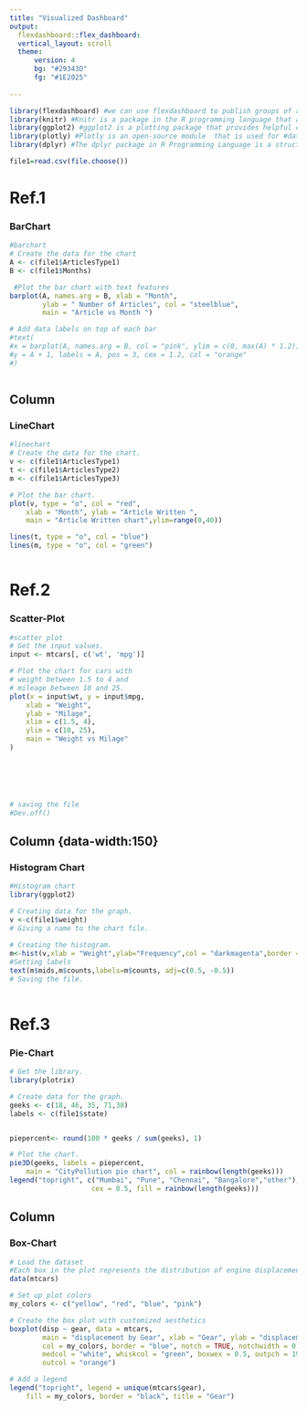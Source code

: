 ---
title: "Visualized Dashboard"
output: 
  flexdashboard::flex_dashboard:
  vertical_layout: scroll
  theme:
      version: 4
      bg: "#29343D"
      fg: "#1E2025" 
      
---

```{r setup, include=FALSE}
library(flexdashboard) #we can use flexdashboard to publish groups of related #data visualizations as a dashboard. A wide variety of components can be #included in flexdashboard layouts,
library(knitr) #Knitr is a package in the R programming language that allows #users to integrate R code into documents like LaTeX, LyX, HTML, Markdown,
library(ggplot2) #ggplot2 is a plotting package that provides helpful commands #to create complex plots from data in a data frame
library(plotly) #Plotly is an open-source module  that is used for #data visualization and supports various graphs like line charts, scatter #plots, bar charts, histograms, area plots, etc. 
library(dplyr) #The dplyr package in R Programming Language is a structure of #data manipulation that provides a uniform set of verbs,helping to resolve the #most frequent data manipulation hurdles.
```
```{r}
file1=read.csv(file.choose())
```

Ref.1{data-icon="fa-list"} 
===================================


### BarChart 

```{r}
#barchart
# Create the data for the chart
A <- c(file1$ArticlesType1)
B <- c(file1$Months)

 #Plot the bar chart with text features
barplot(A, names.arg = B, xlab = "Month",
		ylab = " Number of Articles", col = "steelblue",
		main = "Article vs Month ")

# Add data labels on top of each bar
#text(
#x = barplot(A, names.arg = B, col = "pink", ylim = c(0, max(A) * 1.2)),
#y = A + 1, labels = A, pos = 3, cex = 1.2, col = "orange"
#)



```


Column
------------------

### LineChart 

```{r}
#linechart
# Create the data for the chart.
v <- c(file1$ArticlesType1)
t <- c(file1$ArticlesType2)
m <- c(file1$ArticlesType3)

# Plot the bar chart.
plot(v, type = "o", col = "red",
	xlab = "Month", ylab = "Article Written ",
	main = "Article Written chart",ylim=range(0,40))

lines(t, type = "o", col = "blue")
lines(m, type = "o", col = "green")



```


Ref.2 {data-icon="fa-list"}
==============================

### Scatter-Plot {data-padding=50}

```{r}
#scatter plot
# Get the input values.
input <- mtcars[, c('wt', 'mpg')]

# Plot the chart for cars with
# weight between 1.5 to 4 and
# mileage between 10 and 25.
plot(x = input$wt, y = input$mpg,
	xlab = "Weight",
	ylab = "Milage",
	xlim = c(1.5, 4),
	ylim = c(10, 25),	 
	main = "Weight vs Milage"
)





 
# saving the file
#Dev.off()

```


Column {data-width:150}
--------------

### Histogram Chart
```{r}
#Histogram chart
library(ggplot2)

# Creating data for the graph.  
v <-c(file1$weight)  
# Giving a name to the chart file.  
  
# Creating the histogram.  
m<-hist(v,xlab = "Weight",ylab="Frequency",col = "darkmagenta",border = "pink", breaks = 5,ylim=range(0,4),main="Weight-Frequency")  
#Setting labels  
text(m$mids,m$counts,labels=m$counts, adj=c(0.5, -0.5))  
# Saving the file.  
 


```


Ref.3 {data-icon="fa-list"} 
============================


### Pie-Chart
```{r}
# Get the library.
library(plotrix)

# Create data for the graph.
geeks <- c(18, 46, 35, 71,38)
labels <- c(file1$state)


piepercent<- round(100 * geeks / sum(geeks), 1)

# Plot the chart.
pie3D(geeks, labels = piepercent,
	main = "CityPollution pie chart", col = rainbow(length(geeks)))
legend("topright", c("Mumbai", "Pune", "Chennai", "Bangalore","other"),
					cex = 0.5, fill = rainbow(length(geeks)))
```

Column
-----------
 

### Box-Chart
```{r}
# Load the dataset
#Each box in the plot represents the distribution of engine displacements for a specific gear type.
data(mtcars)

# Set up plot colors
my_colors <- c("yellow", "red", "blue", "pink")

# Create the box plot with customized aesthetics
boxplot(disp ~ gear, data = mtcars,
		main = "displacement by Gear", xlab = "Gear", ylab = "displacement",
		col = my_colors, border = "blue", notch = TRUE, notchwidth = 0.5,
		medcol = "white", whiskcol = "green", boxwex = 0.5, outpch = 19,
		outcol = "orange")

# Add a legend
legend("topright", legend = unique(mtcars$gear), 
	fill = my_colors, border = "black", title = "Gear")


```